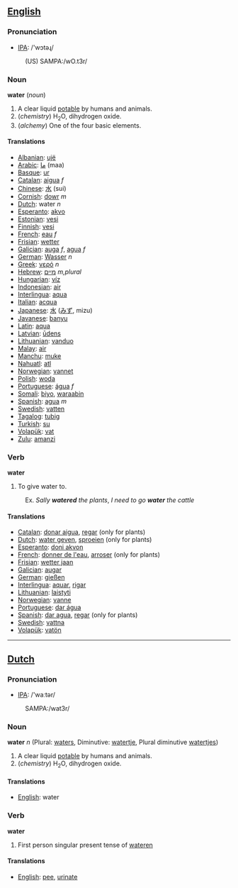==[[English]]==
===Pronunciation===
*[[w:IPA|IPA]]: /'wɔtəɻ/
:(US) SAMPA:/wO.t3r/
===Noun===

'''water''' (''noun'')

# A clear liquid [[potable]] by humans and animals.
# (''chemistry'') H<sub>2</sub>O, dihydrogen oxide.
# (''alchemy'') One of the four basic elements.

====Translations====
*[[Albanian]]: [[ujë]]
*[[Arabic]]: [[ما]] (maa)
*[[Basque]]: [[ur]]
*[[Catalan]]: [[aigua]] ''f''
*[[Chinese]]: [[水]] (sui)
*[[Cornish]]: [[dowr]] ''m''
*[[Dutch]]: water ''n''
*[[Esperanto]]: [[akvo]] 
*[[Estonian]]: [[vesi]]
*[[Finnish]]: [[vesi]]
*[[French]]: [[eau]] ''f''
*[[Frisian]]: [[wetter]]
*[[Galician]]: [[auga]] ''f'', [[agua]] ''f''
*[[German]]: [[Wasser]] ''n''
*[[Greek]]: [[νερό]] ''n''
*[[Hebrew]]: [[מיים]] ''m,plural'' 
*[[Hungarian]]: [[víz]]
*[[Indonesian]]: [[air]]
*[[Interlingua]]: [[aqua]]
*[[Italian]]: [[acqua]]
*[[Japanese]]: [[水]] ([[みず]], mizu)
*[[Javanese]]: [[banyu]]
*[[Latin]]: [[aqua]]
*[[Latvian]]: [[ūdens]]
*[[Lithuanian]]: [[vanduo]] 
*[[Malay]]: [[air]]
*[[Manchu]]: [[muke]]
*[[Nahuatl]]: [[atl]]
*[[Norwegian]]: [[vannet]]
*[[Polish]]: [[woda]]
*[[Portuguese]]: [[água]] ''f''
*[[Somali]]: [[biyo]], [[waraabin]]
*[[Spanish]]: [[agua]] ''m''
*[[Swedish]]: [[vatten]] 
*[[Tagalog]]: [[tubig]]
*[[Turkish]]: [[su]]
*[[Volapük]]: [[vat]]
*[[Zulu]]: [[amanzi]]

===Verb===

'''water'''

# To give water to.
:Ex. ''Sally '''watered''' the plants'', ''I need to go '''water''' the cattle''

====Translations====
*[[Catalan]]: [[donar aigua]], [[regar]] (only for plants)
*[[Dutch]]: [[water geven]], [[sproeien]] (only for plants)
*[[Esperanto]]: [[doni akvon]]
*[[French]]: [[donner de l'eau]], [[arroser]] (only for plants)
*[[Frisian]]: [[wetter jaan]]
*[[Galician]]: [[augar]]
*[[German]]: [[gießen]]
*[[Interlingua]]: [[aquar]], [[rigar]]
*[[Lithuanian]]: [[laistyti]]
*[[Norwegian]]: [[vanne]]
*[[Portuguese]]: [[dar água]]
*[[Spanish]]: [[dar agua]], [[regar]] (only for plants)
*[[Swedish]]: [[vattna]]
*[[Volapük]]: [[vatön]]

----

==[[Dutch]]==
===Pronunciation===
*[[w:IPA|IPA]]: /'waːtər/
: SAMPA:/wat3r/

===Noun===

'''water''' ''n'' (Plural: [[waters]], Diminutive: [[watertje]], Plural diminutive [[watertjes]])

# A clear liquid [[potable]] by humans and animals.
# (''chemistry'') H<sub>2</sub>O, dihydrogen oxide.

====Translations====
*[[English]]: water

===Verb===

'''water'''

# First person singular present tense of [[wateren]]

====Translations====
*[[English]]: [[pee]], [[urinate]]